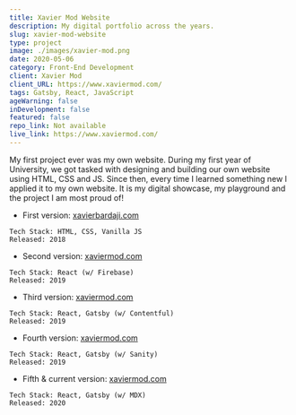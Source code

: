 ```yaml
---
title: Xavier Mod Website
description: My digital portfolio across the years.
slug: xavier-mod-website
type: project
image: ./images/xavier-mod.png
date: 2020-05-06
category: Front-End Development
client: Xavier Mod
client_URL: https://www.xaviermod.com/
tags: Gatsby, React, JavaScript
ageWarning: false 
inDevelopment: false
featured: false
repo_link: Not available
live_link: https://www.xaviermod.com/
---
```


My first project ever was my own website. During my first year of University, we got tasked with designing and building our own website using HTML, CSS and JS. Since then, every time I learned something new I applied it to my own website. It is my digital showcase, my playground and the project I am most proud of!



*   First version: [xavierbardaji.com](https://pensive-wing-9b87bd.netlify.app/)

```info
Tech Stack: HTML, CSS, Vanilla JS
Released: 2018
```

*   Second version: [xaviermod.com](https://eloquent-lewin-36eab7.netlify.app/)

```info
Tech Stack: React (w/ Firebase)
Released: 2019
```

*   Third version: [xaviermod.com](https://priceless-wiles-d80002.netlify.app/)

```info
Tech Stack: React, Gatsby (w/ Contentful)
Released: 2019
```

*   Fourth version: [xaviermod.com](https://xavier-mod-sanity.netlify.app/)

```info
Tech Stack: React, Gatsby (w/ Sanity)
Released: 2019
```

*   Fifth & current version: [xaviermod.com](https://xaviermod.com/)

```info
Tech Stack: React, Gatsby (w/ MDX)
Released: 2020
```






